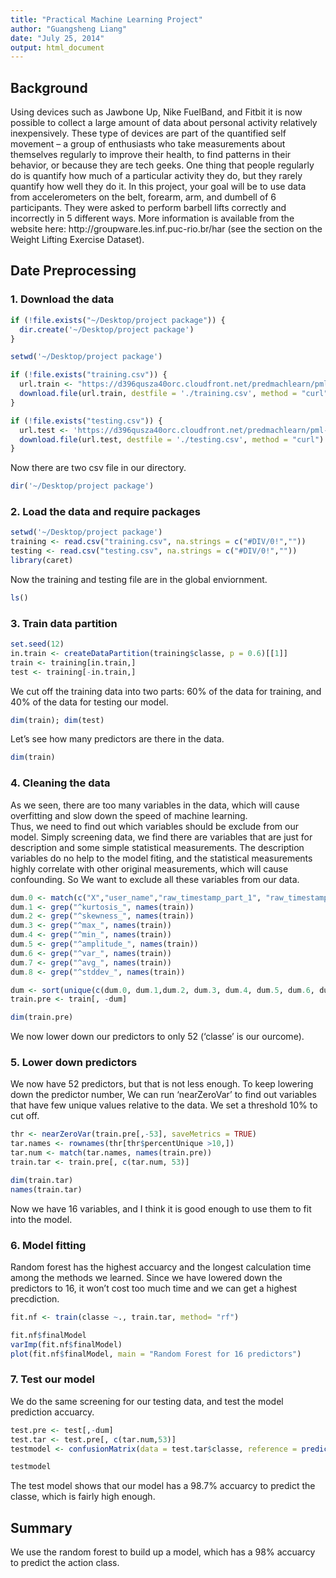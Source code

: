 ```yaml
---
title: "Practical Machine Learning Project"
author: "Guangsheng Liang"
date: "July 25, 2014"
output: html_document
---
```

## Background 

Using devices such as Jawbone Up, Nike FuelBand, and Fitbit it is now possible to collect a large amount of data about personal activity relatively inexpensively. These type of devices are part of the quantified self movement – a group of enthusiasts who take measurements about themselves regularly to improve their health, to find patterns in their behavior, or because they are tech geeks. One thing that people regularly do is quantify how much of a particular activity they do, but they rarely quantify how well they do it. In this project, your goal will be to use data from accelerometers on the belt, forearm, arm, and dumbell of 6 participants. They were asked to perform barbell lifts correctly and incorrectly in 5 different ways. More information is available from the website here: http://groupware.les.inf.puc-rio.br/har (see the section on the Weight Lifting Exercise Dataset). 

## Date Preprocessing

### 1. Download the data

```r
if (!file.exists("~/Desktop/project package")) {
  dir.create('~/Desktop/project package')
}

setwd('~/Desktop/project package')

if (!file.exists("training.csv")) {
  url.train <- "https://d396qusza40orc.cloudfront.net/predmachlearn/pml-training.csv"
  download.file(url.train, destfile = './training.csv', method = "curl")
}

if (!file.exists("testing.csv")) {
  url.test <- 'https://d396qusza40orc.cloudfront.net/predmachlearn/pml-testing.csv'
  download.file(url.test, destfile = './testing.csv', method = "curl")
}
```

Now there are two csv file in our directory.
```r
dir('~/Desktop/project package')
```

### 2. Load the data and require packages
```r
setwd('~/Desktop/project package')
training <- read.csv("training.csv", na.strings = c("#DIV/0!",""))
testing <- read.csv("testing.csv", na.strings = c("#DIV/0!",""))
library(caret)
```

Now the training and testing file are in the global enviornment.
```r
ls()
```

### 3. Train data partition
```r
set.seed(12)
in.train <- createDataPartition(training$classe, p = 0.6)[[1]]
train <- training[in.train,]
test <- training[-in.train,]
```

We cut off the training data into two parts: 60% of the data for training, and 40% of the data for testing our model.
```r
dim(train); dim(test)
```

Let's see how many predictors are there in the data.
```r
dim(train)
```

### 4. Cleaning the data  

As we seen, there are too many variables in the data, which will cause overfitting and slow down the speed of machine learning.  
Thus, we need to find out which variables should be exclude from our model. Simply screening data, we find there are variables that are just for description and some simple statistical measurements. The description variables do no help to the model fiting, and the statistical measurements highly correlate with other original measurements, which will cause confounding. So We want to exclude all these variables from our data.

```r
dum.0 <- match(c("X","user_name","raw_timestamp_part_1", "raw_timestamp_part_2", "cvtd_timestamp", "new_window","num_window"), colnames(train))
dum.1 <- grep("^kurtosis_", names(train))
dum.2 <- grep("^skewness_", names(train))
dum.3 <- grep("^max_", names(train))
dum.4 <- grep("^min_", names(train))
dum.5 <- grep("^amplitude_", names(train))
dum.6 <- grep("^var_", names(train))
dum.7 <- grep("^avg_", names(train))
dum.8 <- grep("^stddev_", names(train))

dum <- sort(unique(c(dum.0, dum.1,dum.2, dum.3, dum.4, dum.5, dum.6, dum.7, dum.8)))
train.pre <- train[, -dum]
```

```r
dim(train.pre)
```

We now lower down our predictors to only 52 ('classe' is our ourcome). 

### 5. Lower down predictors  

We now have 52 predictors, but that is not less enough. To keep lowering down the predictor number, We can run 'nearZeroVar' to find out variables that have few unique values relative to the data. We set a threshold 10% to cut off.

```r
thr <- nearZeroVar(train.pre[,-53], saveMetrics = TRUE)
tar.names <- rownames(thr[thr$percentUnique >10,])
tar.num <- match(tar.names, names(train.pre))
train.tar <- train.pre[, c(tar.num, 53)]
```

```r
dim(train.tar)
names(train.tar)
```

Now we have 16 variables, and I think it is good enough to use them to fit into the model.

### 6. Model fitting

Random forest has the highest accuarcy and the longest calculation time among the methods we learned. Since we have lowered down the predictors to 16, it won't cost too much time and we can get a highest precdiction.

```r
fit.nf <- train(classe ~., train.tar, method= "rf")
```

```r
fit.nf$finalModel
varImp(fit.nf$finalModel)
plot(fit.nf$finalModel, main = "Random Forest for 16 predictors")
```

### 7. Test our model

We do the same screening for our testing data, and test the model prediction accuarcy.
```r
test.pre <- test[,-dum]
test.tar <- test.pre[, c(tar.num,53)]
testmodel <- confusionMatrix(data = test.tar$classe, reference = predict(fit.nf, test.tar))
```

```r
testmodel
```

The test model shows that our model has a 98.7% accuarcy to predict the classe, which is fairly high enough.

## Summary

We use the random forest to build up a model, which has a 98% accuarcy to predict the action class. 






